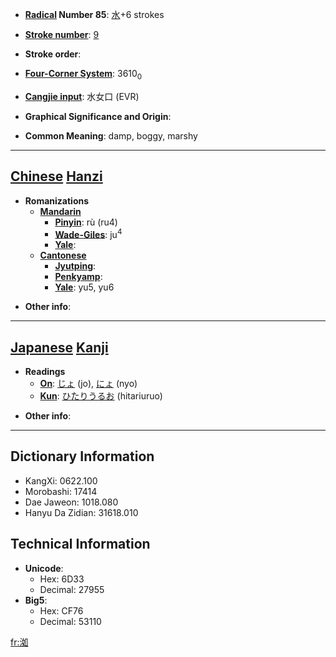 * '''[[Wiktionary:Chinese radical index| Radical]] Number 85''': [[Wiktionary:Chinese radical index 水|水]]+6 strokes

* '''[[Wiktionary:Chinese total strokes index|Stroke number]]''': [[Wiktionary:Chinese total strokes index 9|9]]

* '''Stroke order''': 

* '''[[Wiktionary:Chinese four corner index|Four-Corner System]]''': 3610<sub>0</sub>

* '''[[Wiktionary:Chinese Cangjie index|Cangjie input]]''': 水女口 (EVR)

* '''Graphical Significance and Origin''': 

* '''Common Meaning''': damp, boggy, marshy

----

== [[Chinese]] [[Hanzi]] ==

* '''Romanizations'''
** '''[[Mandarin]]'''
*** '''[[Pinyin]]''': rù (ru4)
*** '''[[Wade-Giles]]''': ju<sup>4</sup>
*** '''[[Yale]]''': 
** '''[[Cantonese]]'''
*** '''[[Jyutping]]''':
*** '''[[Penkyamp]]''': 
*** '''[[Yale]]''': yu5, yu6

* '''Other info''': 

----

== [[Japanese]] [[Kanji]] ==

* '''Readings'''
** '''[[On]]''': [[じょ]] (jo), [[にょ]] (nyo)
** '''[[Kun]]''': [[ひたりうるお]] (hitariuruo)

* '''Other info''':  

----

== Dictionary Information ==

* KangXi: 0622.100
* Morobashi: 17414
* Dae Jaweon: 1018.080
* Hanyu Da Zidian: 31618.010

== Technical Information ==

* '''Unicode''':
** Hex: 6D33
** Decimal: 27955
* '''Big5''':
** Hex: CF76
** Decimal: 53110

[[fr:洳]]